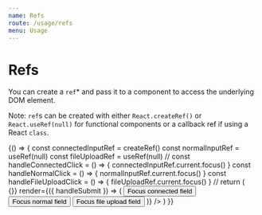 ```yaml
---
name: Refs
route: /usage/refs
menu: Usage
---
```




# Refs

You can create a `ref`\* and pass it to a component to access the underlying DOM element.

Note: `ref`s can be created with either `React.createRef()` or `React.useRef(null)` for functional components or a callback ref if using a React `class`.

<Playground>
  {() => {
    const connectedInputRef = createRef()
    const normalInputRef = useRef(null)
    const fileUploadRef = useRef(null)
    //
    const handleConnectedClick = () => {
      connectedInputRef.current.focus()
    }
    const handleNormalClick = () => {
      normalInputRef.current.focus()
    }
    const handleFileUploadClick = () => {
      fileUploadRef.current.focus()
    }
    //
    return (
      <Form
        onSubmit={() => {}}
        render={({ handleSubmit }) => (
          <form onSubmit={handleSubmit}>
            <ConnectedField
              name="firstName"
              component={InputText}
              label="Connected field"
              ref={connectedInputRef}
              mb={20}
            />
            <Field
              name="lastName"
              component={InputText}
              label="Normal field"
              ref={normalInputRef}
              mb={20}
            />
            <Field
              name="avatar"
              component={FileUpload}
              label="Complex field"
              ref={fileUploadRef}
              mb={20}
            />
            <Button onClick={handleConnectedClick}>Focus connected field</Button>
            <Button onClick={handleNormalClick} ml={20}>
              Focus normal field
            </Button>
            <Button onClick={handleFileUploadClick} ml={20}>
              Focus file upload field
            </Button>
          </form>
        )}
      />
    )
  }}
</Playground>
